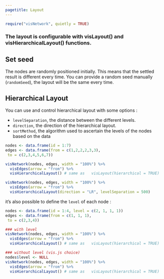 ```yaml
---
pagetitle: Layout
---
```


```r
require("visNetwork", quietly = TRUE)
```

### The layout is configurable with  **visLayout()** and **visHierarchicalLayout()** functions. 

## Set seed

The nodes are randomly positioned initially. This means that the settled result is different every time. You can provide a random seed manually (````randomSeed````), the layout will be the same every time.

## Hierarchical Layout

You can use and control hierarchical layout with some options : 

* ````levelSeparation````, the distance between the different levels.
* ````direction````, the direction of the hierarchical layout. 
* ````sortMethod````, the algorithm used to ascertain the levels of the nodes based on the data

```r
nodes <- data.frame(id = 1:7)
edges <- data.frame(from = c(1,2,2,2,3,3),
 to = c(2,3,4,5,6,7))
```

```r
visNetwork(nodes, edges, width = "100%") %>% 
  visEdges(arrow = "from") %>% 
  visHierarchicalLayout() # same as   visLayout(hierarchical = TRUE) 
```

```r
visNetwork(nodes, edges, width = "100%") %>% 
  visEdges(arrow = "from") %>% 
  visHierarchicalLayout(direction = "LR", levelSeparation = 500)
```

it's also possible to define the ````level```` of each node :

```r
nodes <- data.frame(id = 1:4, level = c(2, 1, 1, 1))
edges <- data.frame(from = c(1, 1, 1),
 to = c(2,3,4))
```

```r
### with level
visNetwork(nodes, edges, width = "100%") %>% 
  visEdges(arrow = "from") %>% 
  visHierarchicalLayout() # same as   visLayout(hierarchical = TRUE) 
```

```r
### without level (vis.js choice)
nodes$level <- NULL
visNetwork(nodes, edges, width = "100%") %>% 
  visEdges(arrow = "from") %>% 
  visHierarchicalLayout() # same as   visLayout(hierarchical = TRUE) 
```